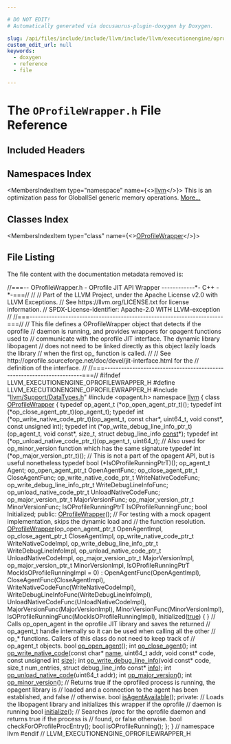 ```yaml
---

# DO NOT EDIT!
# Automatically generated via docusaurus-plugin-doxygen by Doxygen.

slug: /api/files/include/include/llvm/include/llvm/executionengine/oprofilewrapper-h
custom_edit_url: null
keywords:
  - doxygen
  - reference
  - file

---
```





# The `OProfileWrapper.h` File Reference

<DoxygenPage pluginConfig={pluginConfig}>



## Included Headers

<IncludesList>
<IncludesListItem
  filePath="llvm/Support/DataTypes.h"
  permalink="/docs/api/files/include/include/llvm/include/llvm/support/datatypes-h"
  isLocal="true" />
<IncludesListItem
  filePath="opagent.h"
  permalink=""
  isLocal="false" />
</IncludesList>

## Namespaces Index

<MembersIndex>

<MembersIndexItem
  type="namespace"
  name={<><a href="/docs/api/namespaces/llvm">llvm</a></>}>
This is an optimization pass for GlobalISel generic memory operations. <a href="/docs/api/namespaces/llvm/#details">More...</a>
</MembersIndexItem>

</MembersIndex>

## Classes Index

<MembersIndex>

<MembersIndexItem
  type="class"
  name={<><a href="/docs/api/classes/llvm/oprofilewrapper">OProfileWrapper</a></>}>
</MembersIndexItem>

</MembersIndex>


## File Listing

The file content with the documentation metadata removed is:

<ProgramListing>

<Link id="l00001" /><CodeLine lineNumber="1"><span class="doxyHighlightComment">//===-- OProfileWrapper.h - OProfile JIT API Wrapper ------------&#42;- C++ -&#42;-===//</span></CodeLine>
<Link id="l00002" /><CodeLine lineNumber="2"><span class="doxyHighlightComment">//</span></CodeLine>
<Link id="l00003" /><CodeLine lineNumber="3"><span class="doxyHighlightComment">// Part of the LLVM Project, under the Apache License v2.0 with LLVM Exceptions.</span></CodeLine>
<Link id="l00004" /><CodeLine lineNumber="4"><span class="doxyHighlightComment">// See https://llvm.org/LICENSE.txt for license information.</span></CodeLine>
<Link id="l00005" /><CodeLine lineNumber="5"><span class="doxyHighlightComment">// SPDX-License-Identifier: Apache-2.0 WITH LLVM-exception</span></CodeLine>
<Link id="l00006" /><CodeLine lineNumber="6"><span class="doxyHighlightComment">//</span></CodeLine>
<Link id="l00007" /><CodeLine lineNumber="7"><span class="doxyHighlightComment">//===----------------------------------------------------------------------===//</span></CodeLine>
<Link id="l00008" /><CodeLine lineNumber="8"><span class="doxyHighlightComment">// This file defines a OProfileWrapper object that detects if the oprofile</span></CodeLine>
<Link id="l00009" /><CodeLine lineNumber="9"><span class="doxyHighlightComment">// daemon is running, and provides wrappers for opagent functions used to</span></CodeLine>
<Link id="l00010" /><CodeLine lineNumber="10"><span class="doxyHighlightComment">// communicate with the oprofile JIT interface. The dynamic library libopagent</span></CodeLine>
<Link id="l00011" /><CodeLine lineNumber="11"><span class="doxyHighlightComment">// does not need to be linked directly as this object lazily loads the library</span></CodeLine>
<Link id="l00012" /><CodeLine lineNumber="12"><span class="doxyHighlightComment">// when the first op&#95; function is called.</span></CodeLine>
<Link id="l00013" /><CodeLine lineNumber="13"><span class="doxyHighlightComment">//</span></CodeLine>
<Link id="l00014" /><CodeLine lineNumber="14"><span class="doxyHighlightComment">// See http://oprofile.sourceforge.net/doc/devel/jit-interface.html for the</span></CodeLine>
<Link id="l00015" /><CodeLine lineNumber="15"><span class="doxyHighlightComment">// definition of the interface.</span></CodeLine>
<Link id="l00016" /><CodeLine lineNumber="16"><span class="doxyHighlightComment">//</span></CodeLine>
<Link id="l00017" /><CodeLine lineNumber="17"><span class="doxyHighlightComment">//===----------------------------------------------------------------------===//</span></CodeLine>
<Link id="l00018" /><CodeLine lineNumber="18"></CodeLine>
<Link id="l00019" /><CodeLine lineNumber="19"><span class="doxyHighlightPreprocessor">#ifndef LLVM&#95;EXECUTIONENGINE&#95;OPROFILEWRAPPER&#95;H</span></CodeLine>
<Link id="l00020" /><CodeLine lineNumber="20"><span class="doxyHighlightPreprocessor">#define LLVM&#95;EXECUTIONENGINE&#95;OPROFILEWRAPPER&#95;H</span></CodeLine>
<Link id="l00021" /><CodeLine lineNumber="21"></CodeLine>
<Link id="l00022" /><CodeLine lineNumber="22"><span class="doxyHighlightPreprocessor">#include &quot;<a href="/docs/api/files/include/include/llvm/include/llvm/support/datatypes-h">llvm/Support/DataTypes.h</a>&quot;</span></CodeLine>
<Link id="l00023" /><CodeLine lineNumber="23"><span class="doxyHighlightPreprocessor">#include &lt;opagent.h&gt;</span></CodeLine>
<Link id="l00024" /><CodeLine lineNumber="24"></CodeLine>
<Link id="l00025" /><CodeLine lineNumber="25"><span class="doxyHighlightKeyword">namespace </span><span class="doxyHighlight"><a href="/docs/api/namespaces/llvm">llvm</a> &#123;</span></CodeLine>
<Link id="l00026" /><CodeLine lineNumber="26"></CodeLine>
<Link id="l00027" /><CodeLine lineNumber="27"></CodeLine>
<Link id="l00028" /><CodeLine lineNumber="28" lineLink="/docs/api/classes/llvm/oprofilewrapper"><span class="doxyHighlightKeyword">class </span><span class="doxyHighlight"><a href="/docs/api/classes/llvm/oprofilewrapper/#a0c1eb099fa26c019fa3f5e3c30a09b67">OProfileWrapper</a> &#123;</span></CodeLine>
<Link id="l00029" /><CodeLine lineNumber="29"><span class="doxyHighlight">  </span><span class="doxyHighlightKeyword">typedef</span><span class="doxyHighlight">  op&#95;agent&#95;t    (&#42;op&#95;open&#95;agent&#95;ptr&#95;t)();</span></CodeLine>
<Link id="l00030" /><CodeLine lineNumber="30"><span class="doxyHighlight">  </span><span class="doxyHighlightKeyword">typedef</span><span class="doxyHighlight">  int           (&#42;op&#95;close&#95;agent&#95;ptr&#95;t)(op&#95;agent&#95;t);</span></CodeLine>
<Link id="l00031" /><CodeLine lineNumber="31"><span class="doxyHighlight">  </span><span class="doxyHighlightKeyword">typedef</span><span class="doxyHighlight">  int           (&#42;op&#95;write&#95;native&#95;code&#95;ptr&#95;t)(op&#95;agent&#95;t,</span></CodeLine>
<Link id="l00032" /><CodeLine lineNumber="32"><span class="doxyHighlight">                                                </span><span class="doxyHighlightKeyword">const</span><span class="doxyHighlight"> </span><span class="doxyHighlightKeywordType">char</span><span class="doxyHighlight">&#42;,</span></CodeLine>
<Link id="l00033" /><CodeLine lineNumber="33"><span class="doxyHighlight">                                                uint64&#95;t,</span></CodeLine>
<Link id="l00034" /><CodeLine lineNumber="34"><span class="doxyHighlight">                                                </span><span class="doxyHighlightKeywordType">void</span><span class="doxyHighlight"> </span><span class="doxyHighlightKeyword">const</span><span class="doxyHighlight">&#42;,</span></CodeLine>
<Link id="l00035" /><CodeLine lineNumber="35"><span class="doxyHighlight">                                                </span><span class="doxyHighlightKeyword">const</span><span class="doxyHighlight"> </span><span class="doxyHighlightKeywordType">unsigned</span><span class="doxyHighlight"> int);</span></CodeLine>
<Link id="l00036" /><CodeLine lineNumber="36"><span class="doxyHighlight">  </span><span class="doxyHighlightKeyword">typedef</span><span class="doxyHighlight">  int           (&#42;op&#95;write&#95;debug&#95;line&#95;info&#95;ptr&#95;t)(op&#95;agent&#95;t,</span></CodeLine>
<Link id="l00037" /><CodeLine lineNumber="37"><span class="doxyHighlight">                                                </span><span class="doxyHighlightKeywordType">void</span><span class="doxyHighlight"> </span><span class="doxyHighlightKeyword">const</span><span class="doxyHighlight">&#42;,</span></CodeLine>
<Link id="l00038" /><CodeLine lineNumber="38"><span class="doxyHighlight">                                                size&#95;t,</span></CodeLine>
<Link id="l00039" /><CodeLine lineNumber="39"><span class="doxyHighlight">                                                </span><span class="doxyHighlightKeyword">struct </span><span class="doxyHighlight">debug&#95;line&#95;info <a href="/docs/api/files/lib/lib/target/lib/target/aarch64/aarch64promoteconstant-cpp/#a90f8350fecae261c25be85d38b451bff">const</a>&#42;);</span></CodeLine>
<Link id="l00040" /><CodeLine lineNumber="40"><span class="doxyHighlight">  </span><span class="doxyHighlightKeyword">typedef</span><span class="doxyHighlight">  int           (&#42;op&#95;unload&#95;native&#95;code&#95;ptr&#95;t)(op&#95;agent&#95;t, uint64&#95;t);</span></CodeLine>
<Link id="l00041" /><CodeLine lineNumber="41"></CodeLine>
<Link id="l00042" /><CodeLine lineNumber="42"><span class="doxyHighlight">  </span><span class="doxyHighlightComment">// Also used for op&#95;minor&#95;version function which has the same signature</span></CodeLine>
<Link id="l00043" /><CodeLine lineNumber="43"><span class="doxyHighlight">  </span><span class="doxyHighlightKeyword">typedef</span><span class="doxyHighlight">  int           (&#42;op&#95;major&#95;version&#95;ptr&#95;t)();</span></CodeLine>
<Link id="l00044" /><CodeLine lineNumber="44"></CodeLine>
<Link id="l00045" /><CodeLine lineNumber="45"><span class="doxyHighlight">  </span><span class="doxyHighlightComment">// This is not a part of the opagent API, but is useful nonetheless</span></CodeLine>
<Link id="l00046" /><CodeLine lineNumber="46"><span class="doxyHighlight">  </span><span class="doxyHighlightKeyword">typedef</span><span class="doxyHighlight">  bool          (&#42;IsOProfileRunningPtrT)();</span></CodeLine>
<Link id="l00047" /><CodeLine lineNumber="47"></CodeLine>
<Link id="l00048" /><CodeLine lineNumber="48"></CodeLine>
<Link id="l00049" /><CodeLine lineNumber="49"><span class="doxyHighlight">  op&#95;agent&#95;t                      Agent;</span></CodeLine>
<Link id="l00050" /><CodeLine lineNumber="50"><span class="doxyHighlight">  op&#95;open&#95;agent&#95;ptr&#95;t             OpenAgentFunc;</span></CodeLine>
<Link id="l00051" /><CodeLine lineNumber="51"><span class="doxyHighlight">  op&#95;close&#95;agent&#95;ptr&#95;t            CloseAgentFunc;</span></CodeLine>
<Link id="l00052" /><CodeLine lineNumber="52"><span class="doxyHighlight">  op&#95;write&#95;native&#95;code&#95;ptr&#95;t      WriteNativeCodeFunc;</span></CodeLine>
<Link id="l00053" /><CodeLine lineNumber="53"><span class="doxyHighlight">  op&#95;write&#95;debug&#95;line&#95;info&#95;ptr&#95;t  WriteDebugLineInfoFunc;</span></CodeLine>
<Link id="l00054" /><CodeLine lineNumber="54"><span class="doxyHighlight">  op&#95;unload&#95;native&#95;code&#95;ptr&#95;t     UnloadNativeCodeFunc;</span></CodeLine>
<Link id="l00055" /><CodeLine lineNumber="55"><span class="doxyHighlight">  op&#95;major&#95;version&#95;ptr&#95;t          MajorVersionFunc;</span></CodeLine>
<Link id="l00056" /><CodeLine lineNumber="56"><span class="doxyHighlight">  op&#95;major&#95;version&#95;ptr&#95;t          MinorVersionFunc;</span></CodeLine>
<Link id="l00057" /><CodeLine lineNumber="57"><span class="doxyHighlight">  IsOProfileRunningPtrT           IsOProfileRunningFunc;</span></CodeLine>
<Link id="l00058" /><CodeLine lineNumber="58"></CodeLine>
<Link id="l00059" /><CodeLine lineNumber="59"><span class="doxyHighlight">  </span><span class="doxyHighlightKeywordType">bool</span><span class="doxyHighlight"> Initialized;</span></CodeLine>
<Link id="l00060" /><CodeLine lineNumber="60"></CodeLine>
<Link id="l00061" /><CodeLine lineNumber="61"><span class="doxyHighlightKeyword">public</span><span class="doxyHighlight">:</span></CodeLine>
<Link id="l00062" /><CodeLine lineNumber="62"><span class="doxyHighlight">  <a href="/docs/api/classes/llvm/oprofilewrapper/#a0c1eb099fa26c019fa3f5e3c30a09b67">OProfileWrapper</a>();</span></CodeLine>
<Link id="l00063" /><CodeLine lineNumber="63"></CodeLine>
<Link id="l00064" /><CodeLine lineNumber="64"><span class="doxyHighlight">  </span><span class="doxyHighlightComment">// For testing with a mock opagent implementation, skips the dynamic load and</span></CodeLine>
<Link id="l00065" /><CodeLine lineNumber="65"><span class="doxyHighlight">  </span><span class="doxyHighlightComment">// the function resolution.</span></CodeLine>
<Link id="l00066" /><CodeLine lineNumber="66" lineLink="/docs/api/classes/llvm/oprofilewrapper/#ab55220d896b5ef2850bc4e5abf721113"><span class="doxyHighlight">  <a href="/docs/api/classes/llvm/oprofilewrapper/#ab55220d896b5ef2850bc4e5abf721113">OProfileWrapper</a>(op&#95;open&#95;agent&#95;ptr&#95;t OpenAgentImpl,</span></CodeLine>
<Link id="l00067" /><CodeLine lineNumber="67"><span class="doxyHighlight">                  op&#95;close&#95;agent&#95;ptr&#95;t CloseAgentImpl,</span></CodeLine>
<Link id="l00068" /><CodeLine lineNumber="68"><span class="doxyHighlight">                  op&#95;write&#95;native&#95;code&#95;ptr&#95;t WriteNativeCodeImpl,</span></CodeLine>
<Link id="l00069" /><CodeLine lineNumber="69"><span class="doxyHighlight">                  op&#95;write&#95;debug&#95;line&#95;info&#95;ptr&#95;t WriteDebugLineInfoImpl,</span></CodeLine>
<Link id="l00070" /><CodeLine lineNumber="70"><span class="doxyHighlight">                  op&#95;unload&#95;native&#95;code&#95;ptr&#95;t UnloadNativeCodeImpl,</span></CodeLine>
<Link id="l00071" /><CodeLine lineNumber="71"><span class="doxyHighlight">                  op&#95;major&#95;version&#95;ptr&#95;t MajorVersionImpl,</span></CodeLine>
<Link id="l00072" /><CodeLine lineNumber="72"><span class="doxyHighlight">                  op&#95;major&#95;version&#95;ptr&#95;t MinorVersionImpl,</span></CodeLine>
<Link id="l00073" /><CodeLine lineNumber="73"><span class="doxyHighlight">                  IsOProfileRunningPtrT MockIsOProfileRunningImpl = 0)</span></CodeLine>
<Link id="l00074" /><CodeLine lineNumber="74"><span class="doxyHighlight">  : OpenAgentFunc(OpenAgentImpl),</span></CodeLine>
<Link id="l00075" /><CodeLine lineNumber="75"><span class="doxyHighlight">    CloseAgentFunc(CloseAgentImpl),</span></CodeLine>
<Link id="l00076" /><CodeLine lineNumber="76"><span class="doxyHighlight">    WriteNativeCodeFunc(WriteNativeCodeImpl),</span></CodeLine>
<Link id="l00077" /><CodeLine lineNumber="77"><span class="doxyHighlight">    WriteDebugLineInfoFunc(WriteDebugLineInfoImpl),</span></CodeLine>
<Link id="l00078" /><CodeLine lineNumber="78"><span class="doxyHighlight">    UnloadNativeCodeFunc(UnloadNativeCodeImpl),</span></CodeLine>
<Link id="l00079" /><CodeLine lineNumber="79"><span class="doxyHighlight">    MajorVersionFunc(MajorVersionImpl),</span></CodeLine>
<Link id="l00080" /><CodeLine lineNumber="80"><span class="doxyHighlight">    MinorVersionFunc(MinorVersionImpl),</span></CodeLine>
<Link id="l00081" /><CodeLine lineNumber="81"><span class="doxyHighlight">    IsOProfileRunningFunc(MockIsOProfileRunningImpl),</span></CodeLine>
<Link id="l00082" /><CodeLine lineNumber="82"><span class="doxyHighlight">    Initialized(<a href="/docs/api/files/lib/lib/analysis/basicaliasanalysis-cpp/#af6d5cafbdfc5313e65d990120021a3ec">true</a>)</span></CodeLine>
<Link id="l00083" /><CodeLine lineNumber="83"><span class="doxyHighlight">  &#123;</span></CodeLine>
<Link id="l00084" /><CodeLine lineNumber="84"><span class="doxyHighlight">  &#125;</span></CodeLine>
<Link id="l00085" /><CodeLine lineNumber="85"></CodeLine>
<Link id="l00086" /><CodeLine lineNumber="86"><span class="doxyHighlight">  </span><span class="doxyHighlightComment">// Calls op&#95;open&#95;agent in the oprofile JIT library and saves the returned</span></CodeLine>
<Link id="l00087" /><CodeLine lineNumber="87"><span class="doxyHighlight">  </span><span class="doxyHighlightComment">// op&#95;agent&#95;t handle internally so it can be used when calling all the other</span></CodeLine>
<Link id="l00088" /><CodeLine lineNumber="88"><span class="doxyHighlight">  </span><span class="doxyHighlightComment">// op&#95;&#42; functions. Callers of this class do not need to keep track of</span></CodeLine>
<Link id="l00089" /><CodeLine lineNumber="89"><span class="doxyHighlight">  </span><span class="doxyHighlightComment">// op&#95;agent&#95;t objects.</span></CodeLine>
<Link id="l00090" /><CodeLine lineNumber="90"><span class="doxyHighlight">  </span><span class="doxyHighlightKeywordType">bool</span><span class="doxyHighlight"> <a href="/docs/api/classes/llvm/oprofilewrapper/#a5429b9da01b158fac3e5da48a72010bc">op&#95;open&#95;agent</a>();</span></CodeLine>
<Link id="l00091" /><CodeLine lineNumber="91"></CodeLine>
<Link id="l00092" /><CodeLine lineNumber="92"><span class="doxyHighlight">  </span><span class="doxyHighlightKeywordType">int</span><span class="doxyHighlight"> <a href="/docs/api/classes/llvm/oprofilewrapper/#a8b250a24143710b280bb480210a31bcf">op&#95;close&#95;agent</a>();</span></CodeLine>
<Link id="l00093" /><CodeLine lineNumber="93"><span class="doxyHighlight">  </span><span class="doxyHighlightKeywordType">int</span><span class="doxyHighlight"> <a href="/docs/api/classes/llvm/oprofilewrapper/#a24f0da9d90ea20da52b527394d248aab">op&#95;write&#95;native&#95;code</a>(</span><span class="doxyHighlightKeyword">const</span><span class="doxyHighlight"> </span><span class="doxyHighlightKeywordType">char</span><span class="doxyHighlight">&#42; <a href="/docs/api/files/lib/lib/target/lib/target/aarch64/smeabipass-cpp/#a8f8f80d37794cde9472343e4487ba3eb">name</a>,</span></CodeLine>
<Link id="l00094" /><CodeLine lineNumber="94"><span class="doxyHighlight">                           uint64&#95;t addr,</span></CodeLine>
<Link id="l00095" /><CodeLine lineNumber="95"><span class="doxyHighlight">                           </span><span class="doxyHighlightKeywordType">void</span><span class="doxyHighlight"> </span><span class="doxyHighlightKeyword">const</span><span class="doxyHighlight">&#42; code,</span></CodeLine>
<Link id="l00096" /><CodeLine lineNumber="96"><span class="doxyHighlight">                           </span><span class="doxyHighlightKeyword">const</span><span class="doxyHighlight"> </span><span class="doxyHighlightKeywordType">unsigned</span><span class="doxyHighlight"> </span><span class="doxyHighlightKeywordType">int</span><span class="doxyHighlight"> <a href="/docs/api/namespaces/llvm/#a10f3d955592ae2bc745f57e5b48ae115">size</a>);</span></CodeLine>
<Link id="l00097" /><CodeLine lineNumber="97"><span class="doxyHighlight">  </span><span class="doxyHighlightKeywordType">int</span><span class="doxyHighlight"> <a href="/docs/api/classes/llvm/oprofilewrapper/#abf54432b7e558fe9cc479ce12abfa249">op&#95;write&#95;debug&#95;line&#95;info</a>(</span><span class="doxyHighlightKeywordType">void</span><span class="doxyHighlight"> </span><span class="doxyHighlightKeyword">const</span><span class="doxyHighlight">&#42; code,</span></CodeLine>
<Link id="l00098" /><CodeLine lineNumber="98"><span class="doxyHighlight">                               </span><span class="doxyHighlightKeywordType">size&#95;t</span><span class="doxyHighlight"> num&#95;entries,</span></CodeLine>
<Link id="l00099" /><CodeLine lineNumber="99"><span class="doxyHighlight">                               </span><span class="doxyHighlightKeyword">struct</span><span class="doxyHighlight"> debug&#95;line&#95;info </span><span class="doxyHighlightKeyword">const</span><span class="doxyHighlight">&#42; <a href="/docs/api/files/lib/lib/analysis/lazyvalueinfo-cpp/#ad7f64bcc544dcefb2e068282af1c549d">info</a>);</span></CodeLine>
<Link id="l00100" /><CodeLine lineNumber="100"><span class="doxyHighlight">  </span><span class="doxyHighlightKeywordType">int</span><span class="doxyHighlight"> <a href="/docs/api/classes/llvm/oprofilewrapper/#a6dbe6059e3d02647966bd2e6e54a9aba">op&#95;unload&#95;native&#95;code</a>(uint64&#95;t addr);</span></CodeLine>
<Link id="l00101" /><CodeLine lineNumber="101"><span class="doxyHighlight">  </span><span class="doxyHighlightKeywordType">int</span><span class="doxyHighlight"> <a href="/docs/api/classes/llvm/oprofilewrapper/#ad73d8440953a2a32714c7e99151b5cc9">op&#95;major&#95;version</a>();</span></CodeLine>
<Link id="l00102" /><CodeLine lineNumber="102"><span class="doxyHighlight">  </span><span class="doxyHighlightKeywordType">int</span><span class="doxyHighlight"> <a href="/docs/api/classes/llvm/oprofilewrapper/#ad56a244a605b066fd37756f8bcf5e2f9">op&#95;minor&#95;version</a>();</span></CodeLine>
<Link id="l00103" /><CodeLine lineNumber="103"></CodeLine>
<Link id="l00104" /><CodeLine lineNumber="104"><span class="doxyHighlight">  </span><span class="doxyHighlightComment">// Returns true if the oprofiled process is running, the opagent library is</span></CodeLine>
<Link id="l00105" /><CodeLine lineNumber="105"><span class="doxyHighlight">  </span><span class="doxyHighlightComment">// loaded and a connection to the agent has been established, and false</span></CodeLine>
<Link id="l00106" /><CodeLine lineNumber="106"><span class="doxyHighlight">  </span><span class="doxyHighlightComment">// otherwise.</span></CodeLine>
<Link id="l00107" /><CodeLine lineNumber="107"><span class="doxyHighlight">  </span><span class="doxyHighlightKeywordType">bool</span><span class="doxyHighlight"> <a href="/docs/api/classes/llvm/oprofilewrapper/#a77fbdf212dbb6035c0a77d98c8d74224">isAgentAvailable</a>();</span></CodeLine>
<Link id="l00108" /><CodeLine lineNumber="108"></CodeLine>
<Link id="l00109" /><CodeLine lineNumber="109"><span class="doxyHighlightKeyword">private</span><span class="doxyHighlight">:</span></CodeLine>
<Link id="l00110" /><CodeLine lineNumber="110"><span class="doxyHighlight">  </span><span class="doxyHighlightComment">// Loads the libopagent library and initializes this wrapper if the oprofile</span></CodeLine>
<Link id="l00111" /><CodeLine lineNumber="111"><span class="doxyHighlight">  </span><span class="doxyHighlightComment">// daemon is running</span></CodeLine>
<Link id="l00112" /><CodeLine lineNumber="112"><span class="doxyHighlight">  </span><span class="doxyHighlightKeywordType">bool</span><span class="doxyHighlight"> <a href="/docs/api/files/lib/lib/analysis/targetlibraryinfo-cpp/#a19d27915595e7f0a0ef271448bcdac6f">initialize</a>();</span></CodeLine>
<Link id="l00113" /><CodeLine lineNumber="113"></CodeLine>
<Link id="l00114" /><CodeLine lineNumber="114"><span class="doxyHighlight">  </span><span class="doxyHighlightComment">// Searches /proc for the oprofile daemon and returns true if the process is</span></CodeLine>
<Link id="l00115" /><CodeLine lineNumber="115"><span class="doxyHighlight">  </span><span class="doxyHighlightComment">// found, or false otherwise.</span></CodeLine>
<Link id="l00116" /><CodeLine lineNumber="116"><span class="doxyHighlight">  </span><span class="doxyHighlightKeywordType">bool</span><span class="doxyHighlight"> checkForOProfileProcEntry();</span></CodeLine>
<Link id="l00117" /><CodeLine lineNumber="117"></CodeLine>
<Link id="l00118" /><CodeLine lineNumber="118"><span class="doxyHighlight">  </span><span class="doxyHighlightKeywordType">bool</span><span class="doxyHighlight"> isOProfileRunning();</span></CodeLine>
<Link id="l00119" /><CodeLine lineNumber="119"><span class="doxyHighlight">&#125;;</span></CodeLine>
<Link id="l00120" /><CodeLine lineNumber="120"></CodeLine>
<Link id="l00121" /><CodeLine lineNumber="121"><span class="doxyHighlight">&#125; </span><span class="doxyHighlightComment">// namespace llvm</span></CodeLine>
<Link id="l00122" /><CodeLine lineNumber="122"></CodeLine>
<Link id="l00123" /><CodeLine lineNumber="123"><span class="doxyHighlightPreprocessor">#endif </span><span class="doxyHighlightComment">// LLVM&#95;EXECUTIONENGINE&#95;OPROFILEWRAPPER&#95;H</span></CodeLine>

</ProgramListing>


</DoxygenPage>
